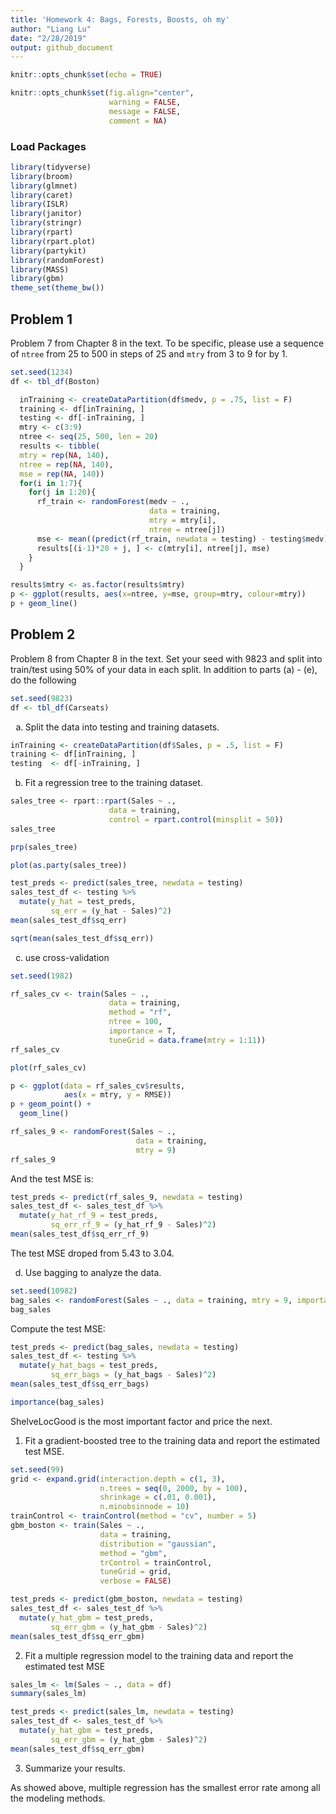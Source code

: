 ```yaml
---
title: 'Homework 4: Bags, Forests, Boosts, oh my'
author: "Liang Lu"
date: "2/28/2019"
output: github_document
---
```


```r
knitr::opts_chunk$set(echo = TRUE)
```


```r
knitr::opts_chunk$set(fig.align="center",
                      warning = FALSE,
                      message = FALSE,
                      comment = NA)
```

### Load Packages

```r
library(tidyverse)
library(broom)
library(glmnet)
library(caret)
library(ISLR)
library(janitor)
library(stringr)
library(rpart)
library(rpart.plot)
library(partykit)
library(randomForest)
library(MASS)
library(gbm)
theme_set(theme_bw())
```

## Problem 1

Problem 7 from Chapter 8 in the text. To be specific, please use a sequence of
`ntree` from 25 to 500 in steps of 25 and `mtry` from 3 to 9 for by 1. 

```r
set.seed(1234)
df <- tbl_df(Boston)

  inTraining <- createDataPartition(df$medv, p = .75, list = F)
  training <- df[inTraining, ]
  testing <- df[-inTraining, ]
  mtry <- c(3:9)
  ntree <- seq(25, 500, len = 20)
  results <- tibble(
  mtry = rep(NA, 140),
  ntree = rep(NA, 140),
  mse = rep(NA, 140)) 
  for(i in 1:7){
    for(j in 1:20){ 
      rf_train <- randomForest(medv ~ .,
                               data = training,
                               mtry = mtry[i],
                               ntree = ntree[j])
      mse <- mean((predict(rf_train, newdata = testing) - testing$medv)^2)
      results[(i-1)*20 + j, ] <- c(mtry[i], ntree[j], mse)
    }
  }

```


```r
results$mtry <- as.factor(results$mtry)
p <- ggplot(results, aes(x=ntree, y=mse, group=mtry, colour=mtry))
p + geom_line()
```

## Problem 2

Problem 8 from Chapter 8 in the text. Set your seed with 9823 and split into 
train/test using 50\% of your data in each split. In addition to 
parts (a) - (e), do the following

```r
set.seed(9823)
df <- tbl_df(Carseats)
```
a. Split the data into testing and training datasets.
```r
inTraining <- createDataPartition(df$Sales, p = .5, list = F)
training <- df[inTraining, ]
testing  <- df[-inTraining, ]
```
b. Fit a regression tree to the training dataset.

```r
sales_tree <- rpart::rpart(Sales ~ ., 
                      data = training,
                      control = rpart.control(minsplit = 50))
sales_tree
```

```r
prp(sales_tree)
```

```r
plot(as.party(sales_tree))
```
```r
test_preds <- predict(sales_tree, newdata = testing)
sales_test_df <- testing %>%
  mutate(y_hat = test_preds,
         sq_err = (y_hat - Sales)^2)
mean(sales_test_df$sq_err)
```

```r
sqrt(mean(sales_test_df$sq_err))
```
c. use cross-validation
```r
set.seed(1982)

rf_sales_cv <- train(Sales ~ ., 
                      data = training,
                      method = "rf",
                      ntree = 100,
                      importance = T,
                      tuneGrid = data.frame(mtry = 1:11))
rf_sales_cv
```

```r
plot(rf_sales_cv)
```

```r
p <- ggplot(data = rf_sales_cv$results,
            aes(x = mtry, y = RMSE))
p + geom_point() +
  geom_line()
```


```r
rf_sales_9 <- randomForest(Sales ~ ., 
                            data = training,
                            mtry = 9)
rf_sales_9
```

And the test MSE is:

```r
test_preds <- predict(rf_sales_9, newdata = testing)
sales_test_df <- sales_test_df %>%
  mutate(y_hat_rf_9 = test_preds,
         sq_err_rf_9 = (y_hat_rf_9 - Sales)^2)
mean(sales_test_df$sq_err_rf_9)
```

The test MSE droped from 5.43 to 3.04.

d. Use bagging to analyze the data.

```r
set.seed(10982)
bag_sales <- randomForest(Sales ~ ., data = training, mtry = 9, importance = T)
bag_sales
```

Compute the test MSE:

```r
test_preds <- predict(bag_sales, newdata = testing)
sales_test_df <- testing %>%
  mutate(y_hat_bags = test_preds,
         sq_err_bags = (y_hat_bags - Sales)^2)
mean(sales_test_df$sq_err_bags)
```
```r
importance(bag_sales)
```
ShelveLocGood is the most important factor and price the next. 

1. Fit a gradient-boosted tree to the training data and report the estimated 
test MSE. 
```r
set.seed(99)
grid <- expand.grid(interaction.depth = c(1, 3), 
                    n.trees = seq(0, 2000, by = 100),
                    shrinkage = c(.01, 0.001),
                    n.minobsinnode = 10)
trainControl <- trainControl(method = "cv", number = 5)
gbm_boston <- train(Sales ~ ., 
                    data = training, 
                    distribution = "gaussian", 
                    method = "gbm",
                    trControl = trainControl, 
                    tuneGrid = grid,
                    verbose = FALSE)

```
```r
test_preds <- predict(gbm_boston, newdata = testing)
sales_test_df <- sales_test_df %>%
  mutate(y_hat_gbm = test_preds,
         sq_err_gbm = (y_hat_gbm - Sales)^2)
mean(sales_test_df$sq_err_gbm)
```


2. Fit a multiple regression model to the training data and report the 
estimated test MSE
```r
sales_lm <- lm(Sales ~ ., data = df)
summary(sales_lm)
```
```r
test_preds <- predict(sales_lm, newdata = testing)
sales_test_df <- sales_test_df %>%
  mutate(y_hat_gbm = test_preds,
         sq_err_gbm = (y_hat_gbm - Sales)^2)
mean(sales_test_df$sq_err_gbm)
```
3. Summarize your results. 

 As showed above, multiple regression has the smallest error rate among all the modeling methods. 

